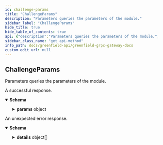 ```yaml
---
id: challenge-params
title: "ChallengeParams"
description: "Parameters queries the parameters of the module."
sidebar_label: "ChallengeParams"
hide_title: true
hide_table_of_contents: true
api: {"description":"Parameters queries the parameters of the module.","operationId":"ChallengeParams","responses":{"200":{"description":"A successful response.","content":{"*/*":{"schema":{"type":"object","properties":{"params":{"description":"params holds all the parameters of this module.","type":"object","properties":{"challenge_count_per_block":{"type":"string","format":"uint64","description":"Challenges which will be emitted in each block, including user submitted or randomly triggered."},"challenge_keep_alive_period":{"type":"string","format":"uint64","description":"Challenges will be expired after the period, including user submitted or randomly triggered."},"slash_cooling_off_period":{"type":"string","format":"uint64","description":"The count of blocks to stand for the period in which the same storage and object info cannot be slashed again."},"slash_amount_size_rate":{"type":"string","description":"The slash coin amount will be calculated from the size of object info, and adjusted by this rate."},"slash_amount_min":{"type":"string","description":"The minimal slash amount."},"slash_amount_max":{"type":"string","description":"The maximum slash amount."},"reward_validator_ratio":{"type":"string","description":"The ratio of slash amount to reward all current validators."},"reward_submitter_ratio":{"type":"string","description":"The ratio of reward amount to reward attestation submitter."},"reward_submitter_threshold":{"type":"string","description":"The reward amount to submitter will be adjusted by the threshold."},"heartbeat_interval":{"type":"string","format":"uint64","description":"Heartbeat interval, based on challenge id, defines the frequency of heartbeat attestation."},"attestation_inturn_interval":{"type":"string","format":"uint64","description":"The time duration for each submitter to submit attestations in turn."},"attestation_kept_count":{"type":"string","format":"uint64","description":"The number of kept attested challenge ids, which can be queried by clients."},"sp_slash_max_amount":{"type":"string","description":"The max slash amount for a sp in a counting window."},"sp_slash_counting_window":{"type":"string","format":"uint64","description":"The number of blocks to count how much a sp had been slashed."}}}},"description":"QueryParamsResponse is response type for the Query/Params RPC method."}}}},"default":{"description":"An unexpected error response.","content":{"*/*":{"schema":{"type":"object","properties":{"error":{"type":"string"},"code":{"type":"integer","format":"int32"},"message":{"type":"string"},"details":{"type":"array","items":{"type":"object","properties":{"type_url":{"type":"string"},"value":{"type":"string","format":"byte"}}}}}}}}}},"method":"get","path":"/greenfield/challenge/params","servers":[{"url":"https://gnfd-testnet-fullnode-tendermint-us.bnbchain.org"}],"info":{"title":"Greenfield - gRPC Gateway docs","description":"A REST interface for state queries","version":"1.0.0"},"postman":{"name":"ChallengeParams","description":{"content":"Parameters queries the parameters of the module.","type":"text/plain"},"url":{"path":["greenfield","challenge","params"],"host":["{{baseUrl}}"],"query":[],"variable":[]},"header":[{"key":"Accept","value":"*/*"}],"method":"GET"}}
sidebar_class_name: "get api-method"
info_path: docs/greenfield-api/greenfield-grpc-gateway-docs
custom_edit_url: null
---
```



## ChallengeParams



Parameters queries the parameters of the module.

<div><ApiTabs><TabItem label={"200"} value={"200"}><div>

A successful response.

</div><div><MimeTabs schemaType={"response"}><TabItem label={"*/*"} value={"*/*"}><SchemaTabs><TabItem label={"Schema"} value={"Schema"}><details style={{}} data-collapsed={false} open={true}><summary style={{"textAlign":"left"}}><strong>Schema</strong></summary><div style={{"textAlign":"left","marginLeft":"1rem"}}></div><ul style={{"marginLeft":"1rem"}}><SchemaItem collapsible={true} className={"schemaItem"}><details style={{}}><summary style={{}}><strong>params</strong><span style={{"opacity":"0.6"}}> object</span></summary><div style={{"marginLeft":"1rem"}}><div style={{"marginTop":".5rem","marginBottom":".5rem"}}>

params holds all the parameters of this module.

</div><SchemaItem collapsible={false} name={"challenge_count_per_block"} required={false} schemaName={"uint64"} qualifierMessage={undefined} schema={{"type":"string","format":"uint64","description":"Challenges which will be emitted in each block, including user submitted or randomly triggered."}}></SchemaItem><SchemaItem collapsible={false} name={"challenge_keep_alive_period"} required={false} schemaName={"uint64"} qualifierMessage={undefined} schema={{"type":"string","format":"uint64","description":"Challenges will be expired after the period, including user submitted or randomly triggered."}}></SchemaItem><SchemaItem collapsible={false} name={"slash_cooling_off_period"} required={false} schemaName={"uint64"} qualifierMessage={undefined} schema={{"type":"string","format":"uint64","description":"The count of blocks to stand for the period in which the same storage and object info cannot be slashed again."}}></SchemaItem><SchemaItem collapsible={false} name={"slash_amount_size_rate"} required={false} schemaName={"string"} qualifierMessage={undefined} schema={{"type":"string","description":"The slash coin amount will be calculated from the size of object info, and adjusted by this rate."}}></SchemaItem><SchemaItem collapsible={false} name={"slash_amount_min"} required={false} schemaName={"string"} qualifierMessage={undefined} schema={{"type":"string","description":"The minimal slash amount."}}></SchemaItem><SchemaItem collapsible={false} name={"slash_amount_max"} required={false} schemaName={"string"} qualifierMessage={undefined} schema={{"type":"string","description":"The maximum slash amount."}}></SchemaItem><SchemaItem collapsible={false} name={"reward_validator_ratio"} required={false} schemaName={"string"} qualifierMessage={undefined} schema={{"type":"string","description":"The ratio of slash amount to reward all current validators."}}></SchemaItem><SchemaItem collapsible={false} name={"reward_submitter_ratio"} required={false} schemaName={"string"} qualifierMessage={undefined} schema={{"type":"string","description":"The ratio of reward amount to reward attestation submitter."}}></SchemaItem><SchemaItem collapsible={false} name={"reward_submitter_threshold"} required={false} schemaName={"string"} qualifierMessage={undefined} schema={{"type":"string","description":"The reward amount to submitter will be adjusted by the threshold."}}></SchemaItem><SchemaItem collapsible={false} name={"heartbeat_interval"} required={false} schemaName={"uint64"} qualifierMessage={undefined} schema={{"type":"string","format":"uint64","description":"Heartbeat interval, based on challenge id, defines the frequency of heartbeat attestation."}}></SchemaItem><SchemaItem collapsible={false} name={"attestation_inturn_interval"} required={false} schemaName={"uint64"} qualifierMessage={undefined} schema={{"type":"string","format":"uint64","description":"The time duration for each submitter to submit attestations in turn."}}></SchemaItem><SchemaItem collapsible={false} name={"attestation_kept_count"} required={false} schemaName={"uint64"} qualifierMessage={undefined} schema={{"type":"string","format":"uint64","description":"The number of kept attested challenge ids, which can be queried by clients."}}></SchemaItem><SchemaItem collapsible={false} name={"sp_slash_max_amount"} required={false} schemaName={"string"} qualifierMessage={undefined} schema={{"type":"string","description":"The max slash amount for a sp in a counting window."}}></SchemaItem><SchemaItem collapsible={false} name={"sp_slash_counting_window"} required={false} schemaName={"uint64"} qualifierMessage={undefined} schema={{"type":"string","format":"uint64","description":"The number of blocks to count how much a sp had been slashed."}}></SchemaItem></div></details></SchemaItem></ul></details></TabItem><TabItem label={"Example (from schema)"} value={"Example (from schema)"}><ResponseSamples responseExample={"{\n  \"params\": {\n    \"challenge_count_per_block\": \"string\",\n    \"challenge_keep_alive_period\": \"string\",\n    \"slash_cooling_off_period\": \"string\",\n    \"slash_amount_size_rate\": \"string\",\n    \"slash_amount_min\": \"string\",\n    \"slash_amount_max\": \"string\",\n    \"reward_validator_ratio\": \"string\",\n    \"reward_submitter_ratio\": \"string\",\n    \"reward_submitter_threshold\": \"string\",\n    \"heartbeat_interval\": \"string\",\n    \"attestation_inturn_interval\": \"string\",\n    \"attestation_kept_count\": \"string\",\n    \"sp_slash_max_amount\": \"string\",\n    \"sp_slash_counting_window\": \"string\"\n  }\n}"} language={"json"}></ResponseSamples></TabItem></SchemaTabs></TabItem></MimeTabs></div></TabItem><TabItem label={"default"} value={"default"}><div>

An unexpected error response.

</div><div><MimeTabs schemaType={"response"}><TabItem label={"*/*"} value={"*/*"}><SchemaTabs><TabItem label={"Schema"} value={"Schema"}><details style={{}} data-collapsed={false} open={true}><summary style={{"textAlign":"left"}}><strong>Schema</strong></summary><div style={{"textAlign":"left","marginLeft":"1rem"}}></div><ul style={{"marginLeft":"1rem"}}><SchemaItem collapsible={false} name={"error"} required={false} schemaName={"string"} qualifierMessage={undefined} schema={{"type":"string"}}></SchemaItem><SchemaItem collapsible={false} name={"code"} required={false} schemaName={"int32"} qualifierMessage={undefined} schema={{"type":"integer","format":"int32"}}></SchemaItem><SchemaItem collapsible={false} name={"message"} required={false} schemaName={"string"} qualifierMessage={undefined} schema={{"type":"string"}}></SchemaItem><SchemaItem collapsible={true} className={"schemaItem"}><details style={{}}><summary style={{}}><strong>details</strong><span style={{"opacity":"0.6"}}> object[]</span></summary><div style={{"marginLeft":"1rem"}}><li><div style={{"fontSize":"var(--ifm-code-font-size)","opacity":"0.6","marginLeft":"-.5rem","paddingBottom":".5rem"}}>Array [</div></li><SchemaItem collapsible={false} name={"type_url"} required={false} schemaName={"string"} qualifierMessage={undefined} schema={{"type":"string"}}></SchemaItem><SchemaItem collapsible={false} name={"value"} required={false} schemaName={"byte"} qualifierMessage={undefined} schema={{"type":"string","format":"byte"}}></SchemaItem><li><div style={{"fontSize":"var(--ifm-code-font-size)","opacity":"0.6","marginLeft":"-.5rem"}}>]</div></li></div></details></SchemaItem></ul></details></TabItem><TabItem label={"Example (from schema)"} value={"Example (from schema)"}><ResponseSamples responseExample={"{\n  \"error\": \"string\",\n  \"code\": 0,\n  \"message\": \"string\",\n  \"details\": [\n    {\n      \"type_url\": \"string\",\n      \"value\": \"string\"\n    }\n  ]\n}"} language={"json"}></ResponseSamples></TabItem></SchemaTabs></TabItem></MimeTabs></div></TabItem></ApiTabs></div>
      